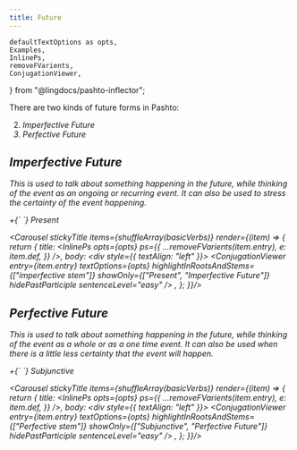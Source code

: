 ```yaml
---
title: Future
---
```


    defaultTextOptions as opts,
    Examples,
    InlinePs,
    removeFVarients,
    ConjugationViewer,
} from "@lingdocs/pashto-inflector";


There are two kinds of future forms in Pashto:

2. <i className="fas fa-video" /> Imperfective Future
1. <i className="fas fa-camera" /> Perfective Future

## Imperfective Future

This is used to talk about something happening in the future, while thinking of the event as an ongoing or recurring event. It can also be used to stress the certainty of the event happening. 

<div className="text-center">
    <img src={imperfectiveFuture} alt="" className="img-fluid" />
</div>

<Formula>
    <InlinePs opts={opts} ps={{ p: "به", f: "ba" }} /> +{` `}
    <Link to="/verbs/present-verbs/">Present</Link>
</Formula>

<Carousel stickyTitle items={shuffleArray(basicVerbs)} render={(item) => {
    return {
        title: <InlinePs opts={opts} ps={{
            ...removeFVarients(item.entry),
            e: item.def,
        }} />,
        body: <div style={{ textAlign: "left" }}>
            <ConjugationViewer
                entry={item.entry}
                textOptions={opts}
                highlightInRootsAndStems={["imperfective stem"]}
                showOnly={["Present", "Imperfective Future"]}
                hidePastParticiple
                sentenceLevel="easy"
            />
        </div>,
    };
}}/>

## Perfective Future

This is used to talk about something happening in the future, while thinking of the event *as a whole* or as a one time event. It can also be used when there is a little less certainty that the event will happen.

<div className="text-center">
    <img src={perfectiveFuture} alt="" className="img-fluid" />
</div>

<Formula>
    <InlinePs opts={opts} ps={{ p: "به", f: "ba" }} /> +{` `}
    <Link to="/verbs/subjunctive-verbs/">Subjunctive</Link>
</Formula>

<Carousel stickyTitle items={shuffleArray(basicVerbs)} render={(item) => {
    return {
        title: <InlinePs opts={opts} ps={{
            ...removeFVarients(item.entry),
            e: item.def,
        }} />,
        body: <div style={{ textAlign: "left" }}>
            <ConjugationViewer
                entry={item.entry}
                textOptions={opts}
                highlightInRootsAndStems={["Perfective stem"]}
                showOnly={["Subjunctive", "Perfective Future"]}
                hidePastParticiple
                sentenceLevel="easy"
            />
        </div>,
    };
}}/>

